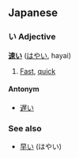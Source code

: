 ==Japanese==
===い Adjective===
'''[[速]]い''' ([[はやい]], hayai)

#[[Fast]], [[quick]]

====Antonym====
*[[遅い]]

===See also===
*[[早い]] (はやい)
